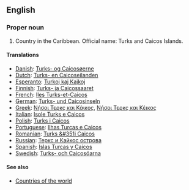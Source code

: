 ==English==

===Proper noun===

# Country in the Caribbean. Official name: Turks and Caicos Islands.
====Translations====
*[[Danish]]: [[Turks- og Caicosøerne]]
*[[Dutch]]: [[Turks- en Caicoseilanden]]
*[[Esperanto]]: [[Turkoj kaj Kajkoj]]
*[[Finnish]]: [[Turks- ja Caicossaaret]]
*[[French]]: [[Iles Turks-et-Caicos]]
*[[German]]: [[Turks- und Caicosinseln]]
*[[Greek]]: [[Νήσοι Τερκς και Κάικος]], [[Νήσοι Τερκς και Κέικος]]
*[[Italian]]: [[Isole Turks e Caicos]]
*[[Polish]]: [[Turks i Caicos]]
*[[Portuguese]]: [[Ilhas Turcas e Caicos]]
*[[Romanian]]: [[Turks &#351i Caicos]]
*[[Russian]]: [[Теркс и Кайкос острова]]
*[[Spanish]]: [[Islas Turcas y Caicos]]
*[[Swedish]]: [[Turks- och Caicosöarna]]

====See also====
* [[Countries of the world]]
